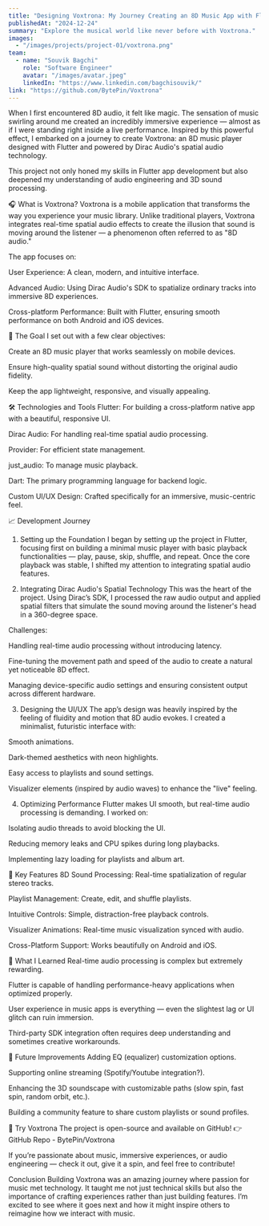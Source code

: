```yaml
---
title: "Designing Voxtrona: My Journey Creating an 8D Music App with Flutter and Dirac Audio Spatial Technology"
publishedAt: "2024-12-24"
summary: "Explore the musical world like never before with Voxtrona."
images:
  - "/images/projects/project-01/voxtrona.png"
team:
  - name: "Souvik Bagchi"
    role: "Software Engineer"
    avatar: "/images/avatar.jpeg"
    linkedIn: "https://www.linkedin.com/bagchisouvik/"
link: "https://github.com/BytePin/Voxtrona"
---
```

When I first encountered 8D audio, it felt like magic. The sensation of music swirling around me created an incredibly immersive experience — almost as if I were standing right inside a live performance. Inspired by this powerful effect, I embarked on a journey to create Voxtrona: an 8D music player designed with Flutter and powered by Dirac Audio's spatial audio technology.

This project not only honed my skills in Flutter app development but also deepened my understanding of audio engineering and 3D sound processing.

🎧 What is Voxtrona?
Voxtrona is a mobile application that transforms the way you experience your music library. Unlike traditional players, Voxtrona integrates real-time spatial audio effects to create the illusion that sound is moving around the listener — a phenomenon often referred to as "8D audio."

The app focuses on:

User Experience: A clean, modern, and intuitive interface.

Advanced Audio: Using Dirac Audio's SDK to spatialize ordinary tracks into immersive 8D experiences.

Cross-platform Performance: Built with Flutter, ensuring smooth performance on both Android and iOS devices.

🎯 The Goal
I set out with a few clear objectives:

Create an 8D music player that works seamlessly on mobile devices.

Ensure high-quality spatial sound without distorting the original audio fidelity.

Keep the app lightweight, responsive, and visually appealing.

🛠️ Technologies and Tools
Flutter: For building a cross-platform native app with a beautiful, responsive UI.

Dirac Audio: For handling real-time spatial audio processing.

Provider: For efficient state management.

just_audio: To manage music playback.

Dart: The primary programming language for backend logic.

Custom UI/UX Design: Crafted specifically for an immersive, music-centric feel.

📈 Development Journey
1. Setting up the Foundation
I began by setting up the project in Flutter, focusing first on building a minimal music player with basic playback functionalities — play, pause, skip, shuffle, and repeat. Once the core playback was stable, I shifted my attention to integrating spatial audio features.

2. Integrating Dirac Audio's Spatial Technology
This was the heart of the project. Using Dirac’s SDK, I processed the raw audio output and applied spatial filters that simulate the sound moving around the listener's head in a 360-degree space.

Challenges:

Handling real-time audio processing without introducing latency.

Fine-tuning the movement path and speed of the audio to create a natural yet noticeable 8D effect.

Managing device-specific audio settings and ensuring consistent output across different hardware.

3. Designing the UI/UX
The app’s design was heavily inspired by the feeling of fluidity and motion that 8D audio evokes. I created a minimalist, futuristic interface with:

Smooth animations.

Dark-themed aesthetics with neon highlights.

Easy access to playlists and sound settings.

Visualizer elements (inspired by audio waves) to enhance the "live" feeling.

4. Optimizing Performance
Flutter makes UI smooth, but real-time audio processing is demanding. I worked on:

Isolating audio threads to avoid blocking the UI.

Reducing memory leaks and CPU spikes during long playbacks.

Implementing lazy loading for playlists and album art.

📱 Key Features
8D Sound Processing: Real-time spatialization of regular stereo tracks.

Playlist Management: Create, edit, and shuffle playlists.

Intuitive Controls: Simple, distraction-free playback controls.

Visualizer Animations: Real-time music visualization synced with audio.

Cross-Platform Support: Works beautifully on Android and iOS.

🚀 What I Learned
Real-time audio processing is complex but extremely rewarding.

Flutter is capable of handling performance-heavy applications when optimized properly.

User experience in music apps is everything — even the slightest lag or UI glitch can ruin immersion.

Third-party SDK integration often requires deep understanding and sometimes creative workarounds.

🎯 Future Improvements
Adding EQ (equalizer) customization options.

Supporting online streaming (Spotify/Youtube integration?).

Enhancing the 3D soundscape with customizable paths (slow spin, fast spin, random orbit, etc.).

Building a community feature to share custom playlists or sound profiles.

🔗 Try Voxtrona
The project is open-source and available on GitHub!
👉 GitHub Repo - BytePin/Voxtrona

If you’re passionate about music, immersive experiences, or audio engineering — check it out, give it a spin, and feel free to contribute!

Conclusion
Building Voxtrona was an amazing journey where passion for music met technology. It taught me not just technical skills but also the importance of crafting experiences rather than just building features. I’m excited to see where it goes next and how it might inspire others to reimagine how we interact with music.